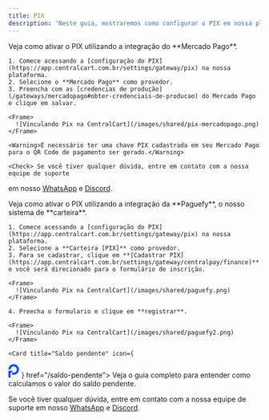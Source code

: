 ```yaml
---
title: PIX
description: 'Neste guia, mostraremos como configurar o PIX em nossa plataforma.'
---
```


<Tabs>
  <Tab title="Mercado Pago">
     Veja como ativar o PIX utilizando a integração do **Mercado Pago**.

    1. Comece acessando a [configuração do PIX](https://app.centralcart.com.br/settings/gateway/pix) na nossa plataforma.
    2. Selecione o **Mercado Pago** como provedor.
    3. Preencha com as [credencias de produção](/gateways/mercadopago#obter-credenciais-de-producao) do Mercado Pago e clique em salvar.

    <Frame>
      ![Vinculando Pix na CentralCart](/images/shared/pix-mercadopago.png)
    </Frame>

    <Warning>É necessário ter uma chave PIX cadastrada em seu Mercado Pago para o QR Code de pagamento ser gerado.</Warning> 

    <Check> Se você tiver qualquer dúvida, entre em contato com a nossa equipe de suporte
em nosso [WhatsApp](https://api.whatsapp.com/send/?phone=5515992647447&text=Ol%C3%A1%2C+tenho+d%C3%BAvidas+sobre+a+CentralCart&type=phone_number&app_absent=0) 
e [Discord](https://centralcart.com.br/discord).</Check>

  </Tab>
    <Tab title="Carteira PIX"> 
    Veja como ativar o PIX utilizando a integração da **Paguefy**, o nosso sistema de **carteira**.

    1. Comece acessando a [configuração do PIX](https://app.centralcart.com.br/settings/gateway/pix) na nossa plataforma.
    2. Selecione a **Carteira [PIX]** como provedor.
    3. Para se cadastrar, clique em **[Cadastrar PIX](https://app.centralcart.com.br/settings/gateway/centralpay/finance)** e você será direcionado para o formulário de inscrição.

    <Frame>
      ![Vinculando Pix na CentralCart](/images/shared/paguefy.png)
    </Frame>

    4. Preecha o formulario e clique em **registrar**.

    <Frame>
      ![Vinculando Pix na CentralCart](/images/shared/paguefy2.png)
    </Frame>

    <Card title="Saldo pendente" icon={
<svg width="22" height="27" viewBox="0 0 22 27" fill="none" xmlns="http://www.w3.org/2000/svg">
<path d="M10.5349 21.0698C12.6185 21.0698 14.6553 20.4519 16.3878 19.2943C18.1202 18.1367 19.4705 16.4914 20.2678 14.5664C21.0652 12.6414 21.2738 10.5232 20.8673 8.47964C20.4609 6.43607 19.4575 4.55893 17.9842 3.0856C16.5108 1.61227 14.6337 0.608921 12.5901 0.20243C10.5466 -0.204061 8.42836 0.00456441 6.50336 0.801925C4.57836 1.59928 2.93304 2.94957 1.77545 4.68202C0.617861 6.41447 3.14615e-07 8.45128 0 10.5349H4.34037C4.34037 9.30973 4.70367 8.11208 5.38434 7.0934C6.065 6.07472 7.03245 5.28075 8.16435 4.81191C9.29625 4.34306 10.5418 4.22039 11.7434 4.4594C12.945 4.69842 14.0487 5.28839 14.9151 6.15471C15.7814 7.02103 16.3714 8.12478 16.6104 9.3264C16.8494 10.528 16.7267 11.7735 16.2579 12.9054C15.789 14.0373 14.9951 15.0048 13.9764 15.6854C12.9577 16.3661 11.76 16.7294 10.5349 16.7294L7.38896 16.7673V21.0698H10.5349Z" fill="#0651FE"/>
<path d="M0 13.0137H4.33789L7.95734 13.0728V16.7672H4.33789V26.6471H0V13.0137Z" fill="#0651FE"/>
</svg>
    }  href="/saldo-pendente"> 
  Veja o guia completo para entender como calculamos o valor do saldo pendente.
</Card>

<Check>Se você tiver qualquer dúvida, entre em contato com a nossa equipe de suporte
em nosso [WhatsApp](https://api.whatsapp.com/send/?phone=5515992647447&text=Ol%C3%A1%2C+tenho+d%C3%BAvidas+sobre+a+CentralCart&type=phone_number&app_absent=0) 
e [Discord](https://centralcart.com.br/discord).</Check>
  </Tab>
</Tabs>

